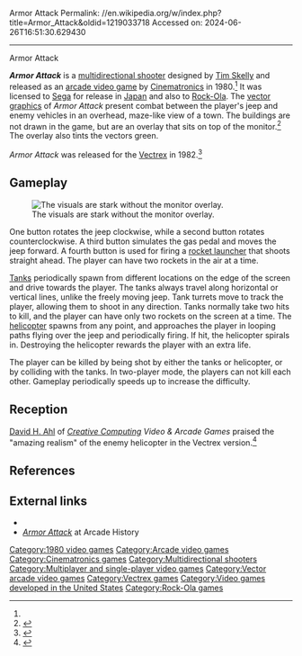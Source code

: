 Armor Attack
Permalink: //en.wikipedia.org/w/index.php?title=Armor_Attack&oldid=1219033718
Accessed on: 2024-06-26T16:51:30.629430



------
Armor Attack
{{short description|1980 video game}}
{{Infobox video game
|title     = Armor Attack
|image     = Armor Attack Rock-Ola arcade machine.jpg
|caption   = Rock-Ola arcade machine
|designer  = [[Tim Skelly]]<ref name="giantlist">{{cite web|title=The Giant List of Classic Game Programmers|url=https://dadgum.com/giantlist/ |last1=Hague |first1=James}}</ref>
|developer = [[Cinematronics]]
|publisher = Cinematronics<br>[[Rock-Ola]]<br>[[Sega]] (Japan)
|release   = '''1980:''' Arcade<br>'''1982:''' Vectrex
|platforms = [[Arcade game|Arcade]], [[Vectrex]]
|genre     = [[Multidirectional shooter]]
|modes     = [[Single-player]], 2-player [[Cooperative video game|co-op]]
}}

'''''Armor Attack''''' is a [[multidirectional shooter]] designed by [[Tim Skelly]] and released as an [[arcade video game]] by [[Cinematronics]] in 1980.<ref name="giantlist"/> It was licensed to [[Sega]] for release in [[Japan]] and also to [[Rock-Ola]]. The [[vector graphics]] of ''Armor Attack'' present combat between the player's jeep and enemy vehicles in an overhead, maze-like view of a town. The buildings are not drawn in the game, but are an overlay that sits on top of the monitor.<ref>{{cite web|title=Armor Attack |url=http://www.outerworldarcade.com/arcade/armor_attack/index.html |website=Outerworld Arcade |url-status=dead |archiveurl=https://web.archive.org/web/20151231032353/http://www.outerworldarcade.com/arcade/armor_attack/index.html |archivedate=2015-12-31 }}</ref> The overlay also tints the vectors green.

''Armor Attack'' was released for the [[Vectrex]] in 1982.<ref>{{cite web|last1=Foot|first1=Daniel|title=Armor Attack|url=http://www.vectrexworld.com/#!armor--attack/cqwd|website=Vectrex World|access-date=2015-11-22|archive-url=https://web.archive.org/web/20190515060100/http://www.vectrexworld.com/#!armor--attack/cqwd|archive-date=2019-05-15|url-status=dead}}</ref>

==Gameplay==
[[Image:Armor Attack.png|thumb|left|The visuals are stark without the monitor overlay.]]

One button rotates the jeep clockwise, while a second button rotates counterclockwise. A third button simulates the gas pedal and moves the jeep forward. A fourth button is used for firing a [[rocket launcher]] that shoots straight ahead. The player can have two rockets in the air at a time. 

[[Tank]]s periodically spawn from different locations on the edge of the screen and drive towards the player. The tanks always travel along horizontal or vertical lines, unlike the freely moving jeep. Tank turrets move to track the player, allowing them to shoot in any direction. Tanks normally take two hits to kill, and the player can have only two rockets on the screen at a time. The [[helicopter]] spawns from any point, and approaches the player in looping paths flying over the jeep and periodically firing. If hit, the helicopter spirals in. Destroying the helicopter rewards the player with an extra life.

The player can be killed by being shot by either the tanks or helicopter, or by colliding with the tanks. In two-player mode, the players can not kill each other. Gameplay periodically speeds up to increase the difficulty.

==Reception==
[[David H. Ahl]] of ''[[Creative Computing]] Video & Arcade Games'' praised the  "amazing realism" of the enemy helicopter in the Vectrex version.<ref name=ahl1983spring>{{Cite magazine |last=Ahl |first=David H. |author-link=David H. Ahl |date=Spring 1983 |title=The Vectrex Arcade System |url=http://www.atarimagazines.com/cva/v1n1/vectrex.php |magazine=Creative Computing Video & Arcade Games |page=56}}</ref>

==References==
{{reflist}}

==External links==
*{{KLOV game|id=6925}}
*[https://www.arcade-history.com/?n=armor-attack&page=detail&id=113 ''Armor Attack''] at Arcade History

[[Category:1980 video games]]
[[Category:Arcade video games]]
[[Category:Cinematronics games]]
[[Category:Multidirectional shooters]]
[[Category:Multiplayer and single-player video games]]
[[Category:Vector arcade video games]]
[[Category:Vectrex games]]
[[Category:Video games developed in the United States]]
[[Category:Rock-Ola games]]